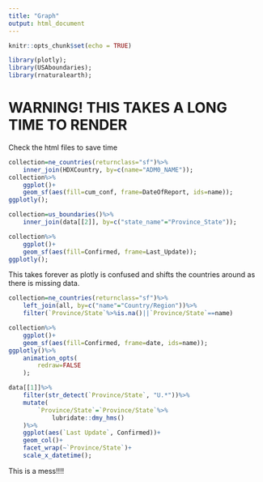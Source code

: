 ```yaml
---
title: "Graph"
output: html_document
---
```


```r
knitr::opts_chunk$set(echo = TRUE)
```

```r
library(plotly);
library(USAboundaries);
library(rnaturalearth);
```

# WARNING! THIS TAKES A LONG TIME TO RENDER
Check the html files to save time

```r
collection=ne_countries(returnclass="sf")%>%
	inner_join(HDXCountry, by=c(name="ADM0_NAME"));
collection%>%
	ggplot()+
	geom_sf(aes(fill=cum_conf, frame=DateOfReport, ids=name));
ggplotly();
```


```r
collection=us_boundaries()%>%
	inner_join(data[[2]], by=c("state_name"="Province_State"));

collection%>%
	ggplot()+
	geom_sf(aes(fill=Confirmed, frame=Last_Update));
ggplotly();
```

This takes forever as plotly is confused and shifts the countries around as there is missing data.
```r
collection=ne_countries(returnclass="sf")%>%
	left_join(all, by=c("name"="Country/Region"))%>%
	filter(`Province/State`%>%is.na()||`Province/State`==name)

collection%>%
	ggplot()+
	geom_sf(aes(fill=Confirmed, frame=date, ids=name));
ggplotly()%>%
	animation_opts(
		redraw=FALSE
	);
```

```r
data[[1]]%>%
	filter(str_detect(`Province/State`, "U.*"))%>%
	mutate(
		`Province/State`=`Province/State`%>%
			lubridate::dmy_hms()
	)%>%
	ggplot(aes(`Last Update`, Confirmed))+
	geom_col()+
	facet_wrap(~`Province/State`)+
	scale_x_datetime();
```

This is a mess!!!!